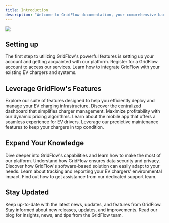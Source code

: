 ```yaml
---
title: Introduction
description: "Welcome to GridFlow documentation, your comprehensive backend solution for deploying and managing EV charging infrastructure."
---
```


<img src="/images/GridFlow_2.jpg" />

## Setting up
The first step to utilizing GridFlow's powerful features is setting up your account and getting acquainted with our platform.
<CardGroup cols={2}>
  <Card title="Sign Up" icon="user-plus" href="https://www.grdflo.com/signup">
    Register for a GridFlow account to access our services.
  </Card>
  <Card title="Integration" icon="plug" href="https://docs.grdflo.com/integration">
    Learn how to integrate GridFlow with your existing EV chargers and systems.
  </Card>
</CardGroup>

## Leverage GridFlow's Features
Explore our suite of features designed to help you efficiently deploy and manage your EV charging infrastructure.
<CardGroup cols={2}>
  <Card title="Management Dashboard" icon="gauge-circle-bolt" href="https://docs.grdflo.com/management-dashboard">
    Discover the centralized dashboard that simplifies charger management.
  </Card>
  <Card title="Dynamic Pricing" icon="dollar-sign" href="https://docs.grdflo.com/dynamic-pricing">
    Maximize profitability with our dynamic pricing algorithms.
  </Card>
  <Card title="Mobile App" icon="mobile" href="https://docs.grdflo.com/mobile-app">
    Learn about the mobile app that offers a seamless experience for EV drivers.
  </Card>
  <Card title="Predictive Maintenance" icon="screwdriver-wrench" href="https://docs.grdflo.com/predictive-maintenance">
    Leverage our predictive maintenance features to keep your chargers in top condition.
  </Card>
</CardGroup>

## Expand Your Knowledge
Dive deeper into GridFlow's capabilities and learn how to make the most of our platform.
<CardGroup cols={2}>
  <Card title="Data Security & Privacy" icon="shield-halved" href="https://docs.grdflo.com/data-security-privacy">
    Understand how GridFlow ensures data security and privacy.
  </Card>
  <Card title="Scalability & Flexibility" icon="arrows-maximize" href="https://docs.grdflo.com/scalability-flexibility">
    Discover how GridFlow's software-based solution can easily adapt to your needs.
  </Card>
  <Card title="Environmental Impact & Reporting" icon="leaf" href="https://docs.grdflo.com/environmental-impact-reporting">
    Learn about tracking and reporting your EV chargers' environmental impact.
  </Card>
  <Card title="Customer Support" icon="headset" href="https://docs.grdflo.com/customer-support">
    Find out how to get assistance from our dedicated support team.
  </Card>
</CardGroup>

## Stay Updated
Keep up-to-date with the latest news, updates, and features from GridFlow.
<CardGroup cols={2}>
  <Card title="Release Notes" icon="clipboard-list" href="https://docs.grdflo.com/release-notes">
    Stay informed about new releases, updates, and improvements.
  </Card>
  <Card title="Blog" icon="rss" href="http://insider.grdflo.com/">
    Read our blog for insights, news, and tips from the GridFlow team.
  </Card>
</CardGroup>
